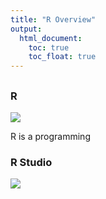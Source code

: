 ```yaml
---
title: "R Overview"
output: 
  html_document: 
    toc: true
    toc_float: true
---
```



## {.tabset .tabset-pills .tabset-fade}



### R
![](./Images/Rlogo.jpeg)\

R is a programming 

### R Studio
![](./Images/RStudioLogo.png)


##

